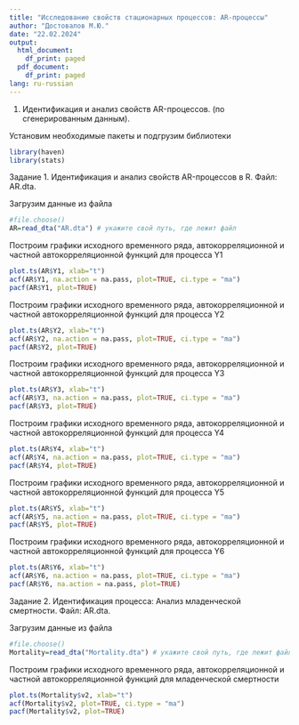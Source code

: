 ```yaml
---
title: "Исследование свойств стационарных процессов: AR-процессы"
author: "Достовалов М.Ю."
date: "22.02.2024"
output:
  html_document:
    df_print: paged
  pdf_document:
    df_print: paged
lang: ru-russian
---
```


1. Идентификация и анализ свойств AR-процессов. (по сгенерированным данным).

Установим необходимые пакеты и подгрузим библиотеки
```r
library(haven)
library(stats)
```
Задание 1. Идентификация и анализ свойств AR-процессов в R. Файл: AR.dta.

Загрузим данные из файла
```r
#file.choose()
AR=read_dta("AR.dta") # укажите свой путь, где лежит файл
```

Построим графики исходного временного ряда, автокорреляционной и частной автокорреляционной функций для процесса Y1
```r
plot.ts(AR$Y1, xlab="t")
acf(AR$Y1, na.action = na.pass, plot=TRUE, ci.type = "ma")
pacf(AR$Y1, plot=TRUE)
```

Построим графики исходного временного ряда, автокорреляционной и частной автокорреляционной функций для процесса Y2
```r
plot.ts(AR$Y2, xlab="t")
acf(AR$Y2, na.action = na.pass, plot=TRUE, ci.type = "ma")
pacf(AR$Y2, plot=TRUE)
```

Построим графики исходного временного ряда, автокорреляционной и частной автокорреляционной функций для процесса Y3
```r
plot.ts(AR$Y3, xlab="t")
acf(AR$Y3, na.action = na.pass, plot=TRUE, ci.type = "ma")
pacf(AR$Y3, plot=TRUE)
```

Построим графики исходного временного ряда, автокорреляционной и частной автокорреляционной функций для процесса Y4
```r
plot.ts(AR$Y4, xlab="t")
acf(AR$Y4, na.action = na.pass, plot=TRUE, ci.type = "ma")
pacf(AR$Y4, plot=TRUE)
```

Построим графики исходного временного ряда, автокорреляционной и частной автокорреляционной функций для процесса Y5
```r
plot.ts(AR$Y5, xlab="t")
acf(AR$Y5, na.action = na.pass, plot=TRUE, ci.type = "ma")
pacf(AR$Y5, plot=TRUE)
```
Построим графики исходного временного ряда, автокорреляционной и частной автокорреляционной функций для процесса Y6
```r
plot.ts(AR$Y6, xlab="t")
acf(AR$Y6, na.action = na.pass, plot=TRUE, ci.type = "ma")
pacf(AR$Y6, na.action = na.pass, plot=TRUE)
```

Задание 2. Идентификация процесса: Анализ младенческой смертности. Файл: AR.dta.

Загрузим данные из файла
```r
#file.choose()
Mortality=read_dta("Mortality.dta") # укажите свой путь, где лежит файл
```

Построим графики исходного временного ряда, автокорреляционной и частной автокорреляционной функций для младенческой смертности
```r
plot.ts(Mortality$v2, xlab="t")
acf(Mortality$v2, plot=TRUE, ci.type = "ma")
pacf(Mortality$v2, plot=TRUE)
```

